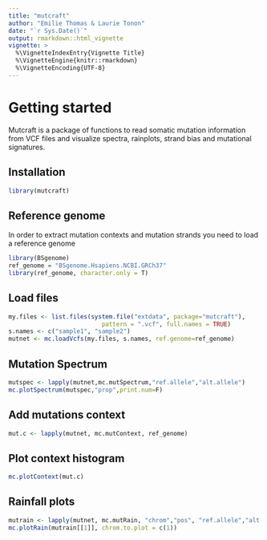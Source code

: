 ```yaml
---
title: "mutcraft"
author: "Emilie Thomas & Laurie Tonon"
date: "`r Sys.Date()`"
output: rmarkdown::html_vignette
vignette: >
  %\VignetteIndexEntry{Vignette Title}
  %\VignetteEngine{knitr::rmarkdown}
  %\VignetteEncoding{UTF-8}
---
```



# Getting started
Mutcraft is a package of functions to read somatic mutation information from VCF files and visualize spectra, rainplots, strand bias and mutational signatures.

## Installation
```r
library(mutcraft)
```



## Reference genome
In order to extract mutation contexts and mutation strands you need to load a reference genome

```r
library(BSgenome)
ref_genome = "BSgenome.Hsapiens.NCBI.GRCh37"
library(ref_genome, character.only = T)
```



## Load files
```r
my.files <- list.files(system.file("extdata", package="mutcraft"),
                          pattern = ".vcf", full.names = TRUE)
s.names <- c("sample1", "sample2")
mutnet <- mc.loadVcfs(my.files, s.names, ref.genome=ref_genome)
```

## Mutation Spectrum
```r
mutspec <- lapply(mutnet,mc.mutSpectrum,"ref.allele","alt.allele")
mc.plotSpectrum(mutspec,"prop",print.num=F)
```

## Add mutations context
```r
mut.c <- lapply(mutnet, mc.mutContext, ref_genome)
```

## Plot context histogram
```r
mc.plotContext(mut.c)
```

## Rainfall plots
```r
mutrain <- lapply(mutnet, mc.mutRain, "chrom","pos", "ref.allele","alt.allele")
mc.plotRain(mutrain[[1]], chrom.to.plot = c(1))
```